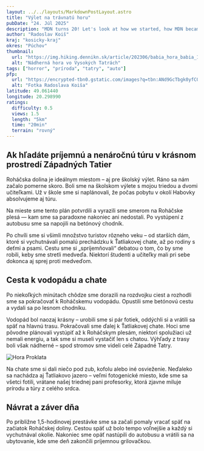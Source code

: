 ```yaml
---
layout: ../../layouts/MarkdownPostLayout.astro
title: "Výlet na trávnatú horu"
pubDate: "24. Júl 2025"
description: "MDN turns 20! Let's look at how we started, how MDN became the most trusted resource for web developers, the impact it's had on the open web, and yes, there's cake, too. MDN turns 20! Let's look at how we started, how MDN became the most trusted resource for web developers, the impact it's had on the open web, and yes, there's cake, too."
author: "Radoslav Koiš"
kraj: "kosicky-kraj"
okres: "Púchov"
thumbnail:
  url: "https://img.hiking.dennikn.sk/article/202306/babia_hora_babia_17.jpg"
  alt: "Nádherná hora vo Vysokých Tatrách"
tags: ["horror", "príroda", "tatry", "auto"]
pfp:
  url: "https://encrypted-tbn0.gstatic.com/images?q=tbn:ANd9GcTbgk0yfCOe55931lf6q0osfhGRU-fnH8Im1g&s"
  alt: "Fotka Radoslava Koiša"
latitude: 49.061440
longitude: 20.298990
ratings:
  difficulty: 0.5
  views: 1.5
  length: "5km"
  time: "20min"
  terrain: "rovný"
---
```



## Ak hľadáte príjemnú a nenáročnú túru v krásnom prostredí Západných Tatier

Roháčska dolina je ideálnym miestom – aj pre školský výlet. Ráno sa nám začalo
pomerne skoro. Boli sme na školskom výlete s mojou triedou a dvomi učiteľkami.
Už v škole sme si naplánovali, že počas pobytu v okolí Habovky absolvujeme aj
túru.

Na mieste sme tento plán potvrdili a vyrazili sme smerom na Roháčske plesá
— kam sme sa paradoxne nakoniec ani nedostali. Po vystúpení z autobusu sme sa
napojili na betónový chodník.

<Aside title="Pozor!" type="danger">
  Po chvíli sme si všimli množstvo turistov rôzneho veku – od starších dám,
  ktoré si vychutnávali pomalú prechádzku k Ťatliakovej chate, až po rodiny s
  deťmi a psami. Cestu sme si „spríjemňovali“ debatou o tom, čo by sme robili,
  keby sme stretli medveďa. Niektorí študenti a učiteľky mali pri sebe dokonca
  aj sprej proti medveďom.
</Aside>

## Cesta k vodopádu a chate

<Aside title="Rada pre Vás" type="tip">
  Po niekoľkých minútach chôdze sme dorazili na rozdvojku ciest a rozhodli sme
  sa pokračovať k Roháčskemu vodopádu. Opustili sme betónovú cestu a vydali sa
  po lesnom chodníku.
</Aside>

Vodopád bol naozaj krásny – urobili sme si pár fotiek, oddýchli
si a vrátili sa späť na hlavnú trasu. Pokračovali sme ďalej k Ťatliakovej chate.
Hoci sme pôvodne plánovali vystúpiť až k Roháčskym plesám, niektorí spolužiaci
už nemali energiu, a tak sme si museli vystačiť len s chatou. Výhľady z trasy
boli však nádherné – spod stromov sme videli celé Západné Tatry.

<Image
  class="image"
  inferSize={true}
  src={hrad}
  alt="Hora Proklata"
  layout="constrained"
  loading="lazy"
/>

Na chate sme si dali niečo pod zub, kofolu alebo iné osvieženie. Neďaleko sa
nachádza aj Ťatliakovo jazero – veľmi fotogenické miesto, kde sme sa všetci
fotili, vrátane našej triednej pani profesorky, ktorá zjavne miluje prírodu a
túry z celého srdca.

## Návrat a záver dňa

Po približne 1,5-hodinovej prestávke sme sa začali pomaly vracať späť na začiatok Roháčskej doliny. Cestou späť už
bolo tempo voľnejšie a každý si vychutnával okolie. Nakoniec sme opäť nastúpili
do autobusu a vrátili sa na ubytovanie, kde sme deň zakončili príjemnou grilovačkou.